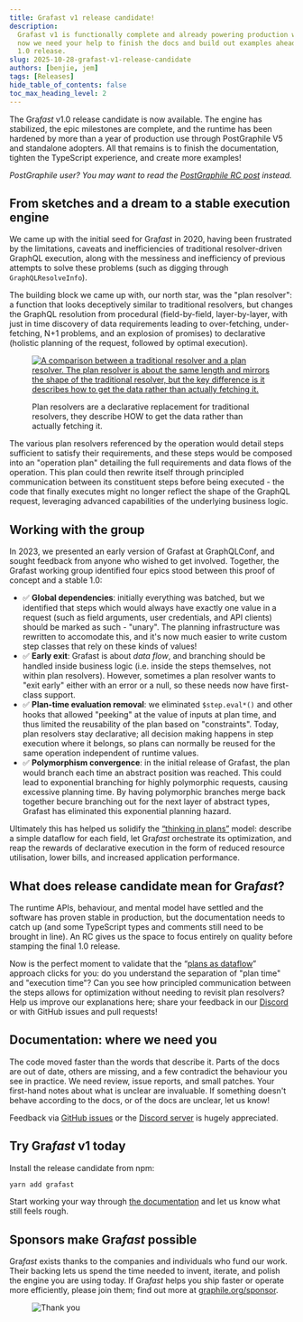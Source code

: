 ```yaml
---
title: Grafast v1 release candidate!
description:
  Grafast v1 is functionally complete and already powering production workloads,
  now we need your help to finish the docs and build out examples ahead of the
  1.0 release.
slug: 2025-10-28-grafast-v1-release-candidate
authors: [benjie, jem]
tags: [Releases]
hide_table_of_contents: false
toc_max_heading_level: 2
---
```



<div className={styles.intro}>

The Gra*fast* v1.0 release candidate is now available. The engine has stabilized, the
epic milestones are complete, and the runtime has been hardened by more than a year of
production use through PostGraphile V5 and standalone adopters. All that
remains is to finish the documentation, tighten the TypeScript experience, and
create more examples!

</div>

_PostGraphile user? You may want to read the [PostGraphile RC
post](https://postgraphile.org/news/2025-10-28-release-candidate) instead._

## From sketches and a dream to a stable execution engine

We came up with the initial seed for Gra*fast* in 2020, having been frustrated
by the limitations, caveats and inefficiencies of traditional resolver-driven
GraphQL execution, along with the messiness and inefficiency of previous
attempts to solve these problems (such as digging through `GraphQLResolveInfo`).

The building block we came up with, our north star, was the "plan resolver": a
function that looks deceptively similar to traditional resolvers, but changes
the GraphQL resolution from procedural (field-by-field, layer-by-layer, with
just in time discovery of data requirements leading to over-fetching,
under-fetching, N+1 problems, and an explosion of promises) to declarative
(holistic planning of the request, followed by optimal execution).

<figure>

[![A comparison between a traditional resolver and a plan resolver. The plan resolver is about the same length and mirrors the shape of the traditional resolver, but the key difference is it describes how to get the data rather than actually fetching it.](../static/img/news/2023-10-13-plan-resolvers.png)](../static/img/news/2023-10-13-plan-resolvers.png)

<figcaption>

Plan resolvers are a declarative replacement for traditional resolvers, they
describe HOW to get the data rather than actually fetching it.

</figcaption>
</figure>

The various plan resolvers referenced by the
operation would detail steps sufficient to satisfy their requirements, and these
steps would be composed into an "operation plan" detailing the full requirements
and data flows of the operation. This plan could then rewrite itself through
principled communication between its constituent steps before being executed -
the code that finally executes might no longer reflect the shape of the GraphQL
request, leveraging advanced capabilities of the underlying business logic.

## Working with the group

In 2023, we presented an early version of Grafast at GraphQLConf, and sought
feedback from anyone who wished to get involved. Together, the Grafast working
group identified four epics stood between this proof of concept and a stable
1.0:

<!-- truncate-->

- ✅ **Global dependencies**: initially everything was batched, but we
  identified that steps which would always have exactly one value in a request
  (such as field arguments, user credentials, and API clients) should be marked as
  such - "unary". The planning infrastructure was rewritten to accomodate this,
  and it's now much easier to write custom step classes that rely on these kinds
  of values!
- ✅ **Early exit**: Grafast is about _data flow_, and branching should be
  handled inside business logic (i.e. inside the steps themselves, not within plan
  resolvers). However, sometimes a plan resolver wants to "exit early" either with
  an error or a null, so these needs now have first-class support. 
- ✅ **Plan-time evaluation removal**: we eliminated `$step.eval*()` and other
  hooks that allowed "peeking" at the value of inputs at plan time, and thus
  limited the reusability of the plan based on "constraints". Today, plan
  resolvers stay declarative; all decision making happens in step execution where
  it belongs, so plans can normally be reused for the same operation independent
  of runtime values.
- ✅ **Polymorphism convergence**: in the initial release of Grafast, the plan
  would branch each time an abstract position was reached. This could lead to
  exponential branching for highly polymorphic requests, causing excessive
  planning time. By having polymorphic branches merge back together becure
  branching out for the next layer of abstract types, Grafast has eliminated this
  exponential planning hazard.

Ultimately this has helped us solidify the [“thinking in plans”](/grafast/flow)
model: describe a simple dataflow for each field, let Gra*fast* orchestrate its
optimization, and reap the rewards of declarative execution in the form of
reduced resource utilisation, lower bills, and increased application
performance.


## What does release candidate mean for Gra*fast*?

The runtime APIs, behaviour, and mental model have settled and the software has
proven stable in production, but the documentation needs to catch up (and some
TypeScript types and comments still need to be brought in line). An RC gives us
the space to focus entirely on quality before stamping the final 1.0 release.

Now is the perfect moment to validate that the “[plans as
dataflow](/grafast/flow)” approach clicks for you: do you understand the
separation of "plan time" and "execution time"? Can you see how principled
communication between the steps allows for optimization without needing to
revisit plan resolvers? Help us improve our explanations here; share your
feedback in our [Discord](https://discord.gg/graphile) or with GitHub issues and
pull requests!

## Documentation: where we need you

The code moved faster than the words that describe it. Parts of the docs are
out of date, others are missing, and a few contradict the behaviour you see in
practice. We need review, issue reports, and small patches. Your first-hand notes
about what is unclear are invaluable. If something doesn't behave according to
the docs, or of the docs are unclear, let us know!

Feedback via [GitHub issues](https://github.com/graphile/crystal) or the
[Discord server](https://discord.gg/graphile) is hugely appreciated.

## Try Gra*fast* v1 today

Install the release candidate from npm:

```bash
yarn add grafast
```

Start working your way through [the documentation](/grafast) and let us know
what still feels rough.

## Sponsors make Gra*fast* possible

Gra*fast* exists thanks to the companies and individuals who fund our work.
Their backing lets us spend the time needed to invent, iterate, and polish the
engine you are using today. If Gra*fast* helps you ship faster or operate more
efficiently, please join them; find out more at
[graphile.org/sponsor](https://graphile.org/sponsor).

<figure>

![Thank you](../static/img/news/thank-you.svg)

</figure>
